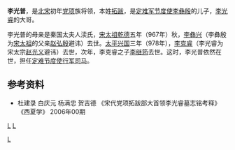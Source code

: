 '''李光普'''，是[[北宋|北宋]]初年[[党项|党项]]族将领，本姓[[拓跋|拓跋]]，是[[定难军|定难军]][[节度使|节度使]][[李彝殷|李彝殷]]的儿子，[[李光睿|李光睿]]的大哥。

李光普的母亲是秦国太夫人渎氏，[[宋太祖|宋太祖]][[乾德_(北宋)|乾德]]五年（967年）秋，[[李彝兴|李彝兴]]（李彝殷为[[宋太祖|宋太祖]]的父亲[[赵弘殷|赵弘殷]]避讳）去世。[[太平兴国|太平兴国]]三年（978年），[[李克睿|李克睿]]（李光睿为宋太宗[[赵光义|赵光义]]避讳）去世，次年，李克睿之子[[李继筠_(北宋)|李继筠]]去世。这时，李光普依然在世，担任[[定难节度使|定难节度使]][[行军|行军]][[司马|司马]]。

==参考资料==
*杜建录 白庆元 杨满忠 贺吉德 《宋代党项拓跋部大首领李光睿墓志铭考释》 《西夏学》 2006年00期

[[category:宋朝军事人物|L]]
[[category:北宋地方官員|L]]
[[Category:北宋党项人|L]]